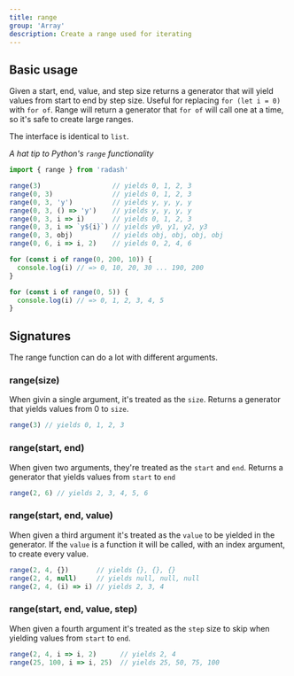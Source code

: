 ```yaml
---
title: range
group: 'Array'
description: Create a range used for iterating
---
```


## Basic usage

Given a start, end, value, and step size returns a generator that will yield values from start to end by step size. Useful for replacing `for (let i = 0)` with `for of`. Range will return a generator that `for of` will call one at a time, so it's safe to create large ranges.

The interface is identical to `list`.

_A hat tip to Python's `range` functionality_

```ts
import { range } from 'radash'

range(3)                  // yields 0, 1, 2, 3
range(0, 3)               // yields 0, 1, 2, 3
range(0, 3, 'y')          // yields y, y, y, y
range(0, 3, () => 'y')    // yields y, y, y, y
range(0, 3, i => i)       // yields 0, 1, 2, 3
range(0, 3, i => `y${i}`) // yields y0, y1, y2, y3
range(0, 3, obj)          // yields obj, obj, obj, obj
range(0, 6, i => i, 2)    // yields 0, 2, 4, 6

for (const i of range(0, 200, 10)) {
  console.log(i) // => 0, 10, 20, 30 ... 190, 200
}

for (const i of range(0, 5)) {
  console.log(i) // => 0, 1, 2, 3, 4, 5
}
```

## Signatures

The range function can do a lot with different arguments.

### range(size)

When givin a single argument, it's treated as the `size`. Returns a generator that yields values from 0 to `size`.

```ts
range(3) // yields 0, 1, 2, 3
```

### range(start, end)

When given two arguments, they're treated as the `start` and `end`. Returns a generator that yields values from `start` to `end`

```ts
range(2, 6) // yields 2, 3, 4, 5, 6
```

### range(start, end, value)

When given a third argument it's treated as the `value` to be yielded in the generator. If the `value` is a function it will be called, with an index argument, to create every value.

```ts
range(2, 4, {})       // yields {}, {}, {}
range(2, 4, null)     // yields null, null, null
range(2, 4, (i) => i) // yields 2, 3, 4
```

### range(start, end, value, step)

When given a fourth argument it's treated as the `step` size to skip when yielding values from `start` to `end`.

```ts
range(2, 4, i => i, 2)      // yields 2, 4
range(25, 100, i => i, 25)  // yields 25, 50, 75, 100
```